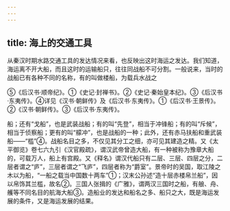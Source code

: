 ```yaml
---
---
---
```

title: 海上的交通工具
---



从秦汉时期水路交通工具的发达情况来看，也反映出这时海运之发达。我们知道，海运离不开大船，而且这时的运输船只，往往同战船不可分割。一般说来，当时的战船已有各种不同的名称，有的叫做楼船，为载兵水战之

⑤《后汉书·顺帝纪》。①《史记·封禅书》。②《史记·秦始皇本纪》。③《后汉书·东夷传》。④详见《汉书·朝鲜传》及《后汉书·东夷传》。①《后汉书·王景传》。②《汉书·朝鲜传》。③《后汉书·东夷传》。

船；还有“戈船”，也是武装战船；有的叫“先登”，相当于冲锋船；有的叫“斥候”，相当于侦察船；更有的叫“艨冲”，也是战船的一种；此外，还有赤马扶船和重武装船——“槛”④。战船名目之多，不仅见其分工之细，亦可见其建造之精。又《太平御览》卷七六九引《汉官殿疏》，谓汉武帝曾造大船，有一种被称为豫章大船的，可载万人，船上有宫殿。又《释名》谓汉代船只有二层、三层、四层之分，二层者谓之“庐”，三层者谓之“飞庐”，四层者称为“爵室”。景帝时的吴国，取江陵之木以为船，“一船之载当中国数十两车”①；汉末公孙述“造十层赤楼帛兰船”，因以帛饰其兰槛，故名②。三国人张揖的《广雅》，谓两汉三国时之船，有艆、舟、艧等不同名目的航海大船③。造船业的发达和船名之多、船只之大，既是海运发展的条件，又是海运发展的结果。